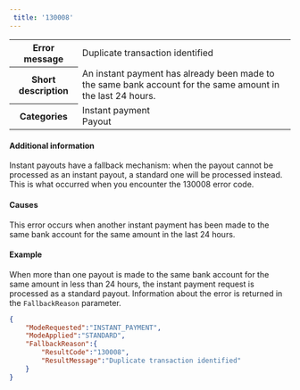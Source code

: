 ```yaml
---  
 title: '130008'  
---  
```

  
<table>
    <tbody>
        <tr>
            <th class="header"><strong>Error message</strong></th>
            <td class="table-content">Duplicate transaction identified</td>
        </tr>
        <tr>
            <th class="header"><strong>Short description</strong></th>
            <td class="table-content">An instant payment has already been made to the same bank account for the same amount in the last 24 hours.</td>
        </tr>
        <tr>
            <th class="header"><strong>Categories</strong></th>
            <td class="table-content">  
<div class="label">Instant payment</div>  
<div class="label">Payout</div>
</td>
        </tr>
    </tbody>
</table>  

#### Additional information  

Instant payouts have a fallback mechanism: when the payout cannot be processed as an instant payout, a standard one will be processed instead. This is what occurred when you encounter the 130008 error code.  

#### Causes  

This error occurs when another instant payment has been made to the same bank account for the same amount in the last 24 hours.  

#### Example  

When more than one payout is made to the same bank account for the same amount in less than 24 hours, the instant payment request is processed as a standard payout. Information about the error is returned in the `FallbackReason` parameter.  
```json API Response
{
    "ModeRequested":"INSTANT_PAYMENT",
    "ModeApplied":"STANDARD",
    "FallbackReason":{
        "ResultCode":"130008",
        "ResultMessage":"Duplicate transaction identified"
    }
}
```